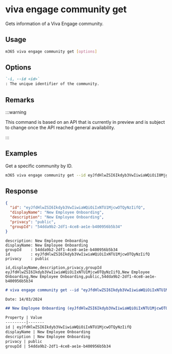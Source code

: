 
# viva engage community get

Gets information of a Viva Engage community.

## Usage

```sh
m365 viva engage community get [options]
```

## Options

```md definition-list
`-i, --id <id>`
: The unique identifier of the community.
```

<Global />

## Remarks

:::warning

This command is based on an API that is currently in preview and is subject to change once the API reached general availability.

:::

## Examples

Get a specific community by ID.

```sh
m365 viva engage community get --id eyJfdHlwZSI6Ikdyb3VwIiwiaWQiOiI0Mjg1NzkwNjE3NyJ9
```

## Response

<Tabs>
  <TabItem value="JSON">

  ```json
  {
    "id": "eyJfdHlwZSI6Ikdyb3VwIiwiaWQiOiIxNTU1MjcwOTQyNzIifQ",
    "displayName": "New Employee Onboarding",
    "description": "New Employee Onboarding",
    "privacy": "public",
    "groupId": "54dda9b2-2df1-4ce8-ae1e-b400956b5b34"
  }
  ```

  </TabItem>
  <TabItem value="Text">

  ```text
  description: New Employee Onboarding
  displayName: New Employee Onboarding
  groupId    : 54dda9b2-2df1-4ce8-ae1e-b400956b5b34
  id         : eyJfdHlwZSI6Ikdyb3VwIiwiaWQiOiIxNTU1MjcwOTQyNzIifQ
  privacy    : public
  ```

  </TabItem>
  <TabItem value="CSV">

  ```csv
  id,displayName,description,privacy,groupId
  eyJfdHlwZSI6Ikdyb3VwIiwiaWQiOiIxNTU1MjcwOTQyNzIifQ,New Employee Onboarding,New Employee Onboarding,public,54dda9b2-2df1-4ce8-ae1e-b400956b5b34
  ```

  </TabItem>
  <TabItem value="Markdown">

  ```md
  # viva engage community get --id "eyJfdHlwZSI6Ikdyb3VwIiwiaWQiOiIxNTU1MjcwOTQyNzIifQ"

  Date: 14/03/2024

  ## New Employee Onboarding (eyJfdHlwZSI6Ikdyb3VwIiwiaWQiOiIxNTU1MjcwOTQyNzIifQ)

  Property | Value
  ---------|-------
  id | eyJfdHlwZSI6Ikdyb3VwIiwiaWQiOiIxNTU1MjcwOTQyNzIifQ
  displayName | New Employee Onboarding
  description | New Employee Onboarding
  privacy | public
  groupId | 54dda9b2-2df1-4ce8-ae1e-b400956b5b34
  ```

  </TabItem>
</Tabs>
